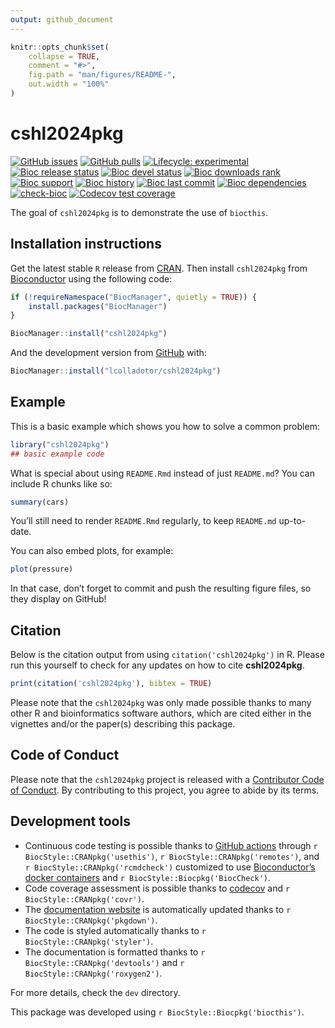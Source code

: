 ```yaml
---
output: github_document
---
```


<!-- README.md is generated from README.Rmd. Please edit that file -->

```r
knitr::opts_chunk$set(
    collapse = TRUE,
    comment = "#>",
    fig.path = "man/figures/README-",
    out.width = "100%"
)
```

# cshl2024pkg

<!-- badges: start -->
[![GitHub issues](https://img.shields.io/github/issues/lcolladotor/cshl2024pkg)](https://github.com/lcolladotor/cshl2024pkg/issues)
[![GitHub pulls](https://img.shields.io/github/issues-pr/lcolladotor/cshl2024pkg)](https://github.com/lcolladotor/cshl2024pkg/pulls)
[![Lifecycle: experimental](https://img.shields.io/badge/lifecycle-experimental-orange.svg)](https://lifecycle.r-lib.org/articles/stages.html#experimental)
[![Bioc release status](http://www.bioconductor.org/shields/build/release/bioc/cshl2024pkg.svg)](https://bioconductor.org/checkResults/release/bioc-LATEST/cshl2024pkg)
[![Bioc devel status](http://www.bioconductor.org/shields/build/devel/bioc/cshl2024pkg.svg)](https://bioconductor.org/checkResults/devel/bioc-LATEST/cshl2024pkg)
[![Bioc downloads rank](https://bioconductor.org/shields/downloads/release/cshl2024pkg.svg)](http://bioconductor.org/packages/stats/bioc/cshl2024pkg/)
[![Bioc support](https://bioconductor.org/shields/posts/cshl2024pkg.svg)](https://support.bioconductor.org/tag/cshl2024pkg)
[![Bioc history](https://bioconductor.org/shields/years-in-bioc/cshl2024pkg.svg)](https://bioconductor.org/packages/release/bioc/html/cshl2024pkg.html#since)
[![Bioc last commit](https://bioconductor.org/shields/lastcommit/devel/bioc/cshl2024pkg.svg)](http://bioconductor.org/checkResults/devel/bioc-LATEST/cshl2024pkg/)
[![Bioc dependencies](https://bioconductor.org/shields/dependencies/release/cshl2024pkg.svg)](https://bioconductor.org/packages/release/bioc/html/cshl2024pkg.html#since)
[![check-bioc](https://github.com/lcolladotor/cshl2024pkg/actions/workflows/check-bioc.yml/badge.svg)](https://github.com/lcolladotor/cshl2024pkg/actions/workflows/check-bioc.yml)
[![Codecov test coverage](https://codecov.io/gh/lcolladotor/cshl2024pkg/branch/devel/graph/badge.svg)](https://app.codecov.io/gh/lcolladotor/cshl2024pkg?branch=devel)
<!-- badges: end -->

The goal of `cshl2024pkg` is to demonstrate the use of `biocthis`.

## Installation instructions

Get the latest stable `R` release from [CRAN](http://cran.r-project.org/). Then install `cshl2024pkg` from [Bioconductor](http://bioconductor.org/) using the following code:

```r
if (!requireNamespace("BiocManager", quietly = TRUE)) {
    install.packages("BiocManager")
}

BiocManager::install("cshl2024pkg")
```

And the development version from [GitHub](https://github.com/lcolladotor/cshl2024pkg) with:

```r
BiocManager::install("lcolladotor/cshl2024pkg")
```
## Example

This is a basic example which shows you how to solve a common problem:

```r
library("cshl2024pkg")
## basic example code
```

What is special about using `README.Rmd` instead of just `README.md`? You can include R chunks like so:

```r
summary(cars)
```

You'll still need to render `README.Rmd` regularly, to keep `README.md` up-to-date.

You can also embed plots, for example:

```r
plot(pressure)
```

In that case, don't forget to commit and push the resulting figure files, so they display on GitHub!

## Citation

Below is the citation output from using `citation('cshl2024pkg')` in R. Please
run this yourself to check for any updates on how to cite __cshl2024pkg__.

```r
print(citation('cshl2024pkg'), bibtex = TRUE)
```

Please note that the `cshl2024pkg` was only made possible thanks to many other R and bioinformatics software authors, which are cited either in the vignettes and/or the paper(s) describing this package.

## Code of Conduct

Please note that the `cshl2024pkg` project is released with a [Contributor Code of Conduct](http://bioconductor.org/about/code-of-conduct/). By contributing to this project, you agree to abide by its terms.

## Development tools

* Continuous code testing is possible thanks to [GitHub actions](https://www.tidyverse.org/blog/2020/04/usethis-1-6-0/)  through `r BiocStyle::CRANpkg('usethis')`, `r BiocStyle::CRANpkg('remotes')`, and `r BiocStyle::CRANpkg('rcmdcheck')` customized to use [Bioconductor's docker containers](https://www.bioconductor.org/help/docker/) and `r BiocStyle::Biocpkg('BiocCheck')`.
* Code coverage assessment is possible thanks to [codecov](https://codecov.io/gh) and `r BiocStyle::CRANpkg('covr')`.
* The [documentation website](http://lcolladotor.github.io/cshl2024pkg) is automatically updated thanks to `r BiocStyle::CRANpkg('pkgdown')`.
* The code is styled automatically thanks to `r BiocStyle::CRANpkg('styler')`.
* The documentation is formatted thanks to `r BiocStyle::CRANpkg('devtools')` and `r BiocStyle::CRANpkg('roxygen2')`.

For more details, check the `dev` directory.

This package was developed using `r BiocStyle::Biocpkg('biocthis')`.


